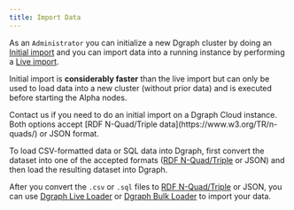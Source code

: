 ```yaml
---
title: Import Data
---
```



<DgraphWIP />

As an `Administrator` you can initialize a new Dgraph cluster by doing an
[Initial import](/dgraph/admin/bulk-loader) and you can import data into a
running instance by performing a [Live import](/dgraph/admin/live-loader).

Initial import is **considerably faster** than the live import but can only be
used to load data into a new cluster (without prior data) and is executed before
starting the Alpha nodes.

<Tip>
  Contact us if you need to do an initial import on a Dgraph Cloud instance.
</Tip>

<Note>
  Both options accept [RDF N-Quad/Triple data](https://www.w3.org/TR/n-quads/)
  or JSON format.
</Note>

To load CSV-formatted data or SQL data into Dgraph, first convert the dataset
into one of the accepted formats
([RDF N-Quad/Triple](https://www.w3.org/TR/n-quads/) or JSON) and then load the
resulting dataset into Dgraph.

After you convert the `.csv` or `.sql` files to
[RDF N-Quad/Triple](https://www.w3.org/TR/n-quads/) or JSON, you can use
[Dgraph Live Loader](/dgraph/admin/live-loader) or
[Dgraph Bulk Loader](/dgraph/admin/bulk-loader) to import your data.
